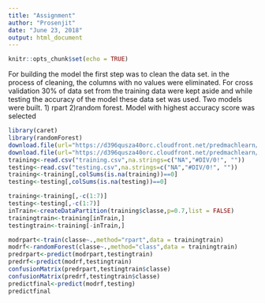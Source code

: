 ---
title: "Assignment"
author: "Prosenjit"
date: "June 23, 2018"
output: html_document
---

```{r setup, include=FALSE}
knitr::opts_chunk$set(echo = TRUE)

```
For building the model the first step was to clean the data set. in the process of cleaning, the columns with no values were eliminated.
For cross validation 30% of data set from the training data were kept aside and while testing the accuracy of the model these data set was used.
Two models were built. 1) rpart 2)random forest. Model with highest accuracy score was selected

```{r cars,echo=TRUE,cache=TRUE}
library(caret)
library(randomForest)
download.file(url="https://d396qusza40orc.cloudfront.net/predmachlearn/pml-training.csv",destfile = "training.csv")
download.file(url="https://d396qusza40orc.cloudfront.net/predmachlearn/pml-testing.csv",destfile = "testing.csv")
training<-read.csv("training.csv",na.strings=c("NA","#DIV/0!", ""))
testing<-read.csv("testing.csv",na.strings=c("NA","#DIV/0!", ""))
training<-training[,colSums(is.na(training))==0]
testing<-testing[,colSums(is.na(testing))==0]

training<-training[,-c(1:7)]
testing<-testing[,-c(1:7)]
inTrain<-createDataPartition(training$classe,p=0.7,list = FALSE)
trainingtrain<-training[inTrain,]
testingtrain<-training[-inTrain,]

modrpart<-train(classe~.,method="rpart",data = trainingtrain)
modrf<-randomForest(classe~.,method="class",data = trainingtrain)
predrpart<-predict(modrpart,testingtrain)
predrf<-predict(modrf,testingtrain)
confusionMatrix(predrpart,testingtrain$classe)
confusionMatrix(predrf,testingtrain$classe)
predictfinal<-predict(modrf,testing)
predictfinal
```


